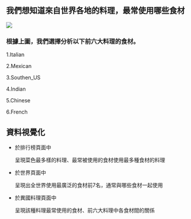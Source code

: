 
## 我們想知道來自世界各地的料理，最常使用哪些食材


  ![](pic1.jpg)

### 根據上圖，我們選擇分析以下前六大料理的食材。


   1.Italian
   
   2.Mexican
   
   3.Southen_US
   
   4.Indian
   
   5.Chinese
   
   6.French
   
   
## 資料視覺化

  * 於排行榜頁面中
  
    呈現菜色最多樣的料理、最常被使用的食材使用最多種食材的料理
  
  
  
  * 於世界頁面中
  
    呈現出全世界使用最廣泛的食材前7名，通常與哪些食材一起使用
    
  
  * 於異國料理頁面中
     
    呈現該種料理最常使用的食材、前六大料理中各食材間的關係

   

